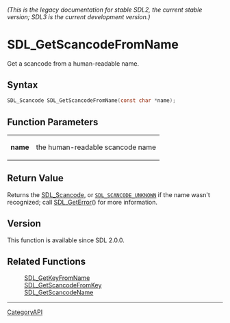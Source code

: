 ====== (This is the legacy documentation for stable SDL2, the current stable version; SDL3 is the current development version.) ======
= SDL_GetScancodeFromName =

Get a scancode from a human-readable name.

== Syntax ==

<syntaxhighlight lang='c'>
SDL_Scancode SDL_GetScancodeFromName(const char *name);
</syntaxhighlight>

== Function Parameters ==

{|
|'''name'''
|the human-readable scancode name
|}

== Return Value ==

Returns the [[SDL_Scancode]], or <code>[[SDL_SCANCODE_UNKNOWN]]</code> if
the name wasn't recognized; call [[SDL_GetError]]() for more information.

== Version ==

This function is available since SDL 2.0.0.

== Related Functions ==

:[[SDL_GetKeyFromName]]
:[[SDL_GetScancodeFromKey]]
:[[SDL_GetScancodeName]]

----
[[CategoryAPI]]



